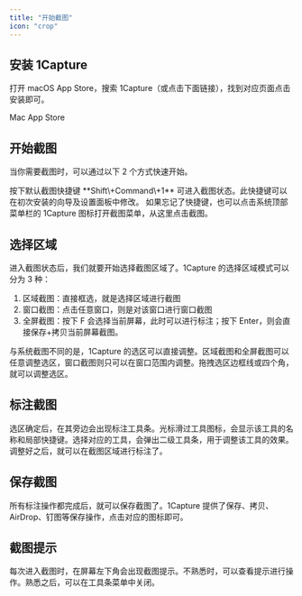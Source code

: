 ```yaml
---
title: "开始截图"
icon: "crop"
---
```


## 安装 1Capture

打开 macOS  App Store，搜索 1Capture（或点击下面链接），找到对应页面点击安装即可。

<Card title="1Capture 下载" icon="circle-arrow-down" horizontal href="https://apps.apple.com/app/id6742318274">
  Mac App Store
</Card>

## 开始截图

当你需要截图时，可以通过以下 2 个方式快速开始。

<CardGroup cols={1}>
  <Card title="使用快捷键截图" icon="keyboard" horizontal>
    按下默认截图快捷键 **Shift\+Command\+1** 可进入截图状态。此快捷键可以在初次安装的向导及设置面板中修改。
  </Card>
  <Card title="从菜单栏菜单项截图" icon="square-menu" horizontal={false}>
    如果忘记了快捷键，也可以点击系统顶部菜单栏的 1Capture 图标打开截图菜单，从这里点击截图。
  </Card>
</CardGroup>

## 选择区域

进入截图状态后，我们就要开始选择截图区域了。1Capture 的选择区域模式可以分为 3 种：

1. 区域截图：直接框选，就是选择区域进行截图
2. 窗口截图：点击任意窗口，则是对该窗口进行窗口截图
3. 全屏截图：按下  F  会选择当前屏幕，此时可以进行标注；按下 Enter，则会直接保存\+拷贝当前屏幕截图。

与系统截图不同的是，1Capture 的选区可以直接调整。区域截图和全屏截图可以任意调整选区，窗口截图则只可以在窗口范围内调整。拖拽选区边框线或四个角，就可以调整选区。

## 标注截图

选区确定后，在其旁边会出现标注工具条。光标滑过工具图标，会显示该工具的名称和局部快捷键。选择对应的工具，会弹出二级工具条，用于调整该工具的效果。调整好之后，就可以在截图区域进行标注了。

## 保存截图

所有标注操作都完成后，就可以保存截图了。1Capture 提供了保存、拷贝、AirDrop、钉图等保存操作，点击对应的图标即可。

## 截图提示

每次进入截图时，在屏幕左下角会出现截图提示。不熟悉时，可以查看提示进行操作。熟悉之后，可以在工具条菜单中关闭。